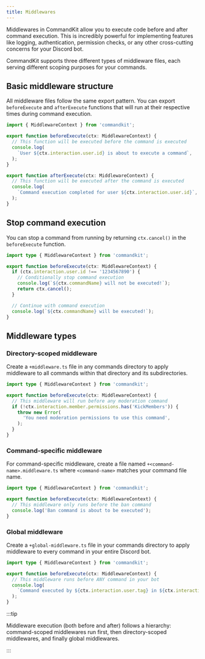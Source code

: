 ```yaml
---
title: Middlewares
---
```


Middlewares in CommandKit allow you to execute code before and after
command execution. This is incredibly powerful for implementing
features like logging, authentication, permission checks, or any other
cross-cutting concerns for your Discord bot.

CommandKit supports three different types of middleware files, each
serving different scoping purposes for your commands.

## Basic middleware structure

All middleware files follow the same export pattern. You can export
`beforeExecute` and `afterExecute` functions that will run at their
respective times during command execution.

```ts title="src/app/commands/+middleware.ts"
import { MiddlewareContext } from 'commandkit';

export function beforeExecute(ctx: MiddlewareContext) {
  // This function will be executed before the command is executed
  console.log(
    `User ${ctx.interaction.user.id} is about to execute a command`,
  );
}

export function afterExecute(ctx: MiddlewareContext) {
  // This function will be executed after the command is executed
  console.log(
    `Command execution completed for user ${ctx.interaction.user.id}`,
  );
}
```

## Stop command execution

You can stop a command from running by returning `ctx.cancel()` in the
`beforeExecute` function.

```ts title="src/app/commands/+middleware.ts"
import type { MiddlewareContext } from 'commandkit';

export function beforeExecute(ctx: MiddlewareContext) {
  if (ctx.interaction.user.id !== '1234567890') {
    // Conditionally stop command execution
    console.log(`${ctx.commandName} will not be executed!`);
    return ctx.cancel();
  }

  // Continue with command execution
  console.log(`${ctx.commandName} will be executed!`);
}
```

## Middleware types

### Directory-scoped middleware

Create a `+middleware.ts` file in any commands directory to apply
middleware to all commands within that directory and its
subdirectories.

```ts title="src/app/commands/(Moderation)/+middleware.ts"
import type { MiddlewareContext } from 'commandkit';

export function beforeExecute(ctx: MiddlewareContext) {
  // This middleware will run before any moderation command
  if (!ctx.interaction.member.permissions.has('KickMembers')) {
    throw new Error(
      'You need moderation permissions to use this command',
    );
  }
}
```

### Command-specific middleware

For command-specific middleware, create a file named
`+<command-name>.middleware.ts` where `<command-name>` matches your
command file name.

```ts title="src/app/commands/+ban.middleware.ts"
import type { MiddlewareContext } from 'commandkit';

export function beforeExecute(ctx: MiddlewareContext) {
  // This middleware only runs before the ban command
  console.log('Ban command is about to be executed');
}
```

### Global middleware

Create a `+global-middleware.ts` file in your commands directory to
apply middleware to every command in your entire Discord bot.

```ts title="src/app/commands/+global-middleware.ts"
import type { MiddlewareContext } from 'commandkit';

export function beforeExecute(ctx: MiddlewareContext) {
  // This middleware runs before ANY command in your bot
  console.log(
    `Command executed by ${ctx.interaction.user.tag} in ${ctx.interaction.guild?.name || 'DMs'}`,
  );
}
```

:::tip

Middleware execution (both before and after) follows a hierarchy:
command-scoped middlewares run first, then directory-scoped
middlewares, and finally global middlewares.

:::
